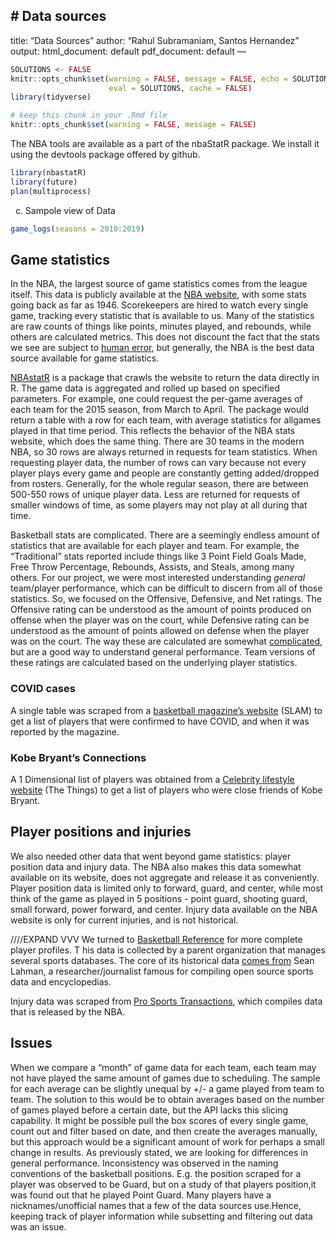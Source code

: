 # Data sources
---
title: "Data Sources"
author: "Rahul Subramaniam, Santos Hernandez"
output:
  html_document: default
  pdf_document: default
---

```r
SOLUTIONS <- FALSE
knitr::opts_chunk$set(warning = FALSE, message = FALSE, echo = SOLUTIONS, 
                      eval = SOLUTIONS, cache = FALSE)
library(tidyverse)
```



```r
# keep this chunk in your .Rmd file
knitr::opts_chunk$set(warning = FALSE, message = FALSE)
```


The NBA tools are available as a part of the nbaStatR package. We install it using the devtools package offered by github.


```r
library(nbastatR)
library(future)
plan(multiprocess) 
```



c) Sampole view of Data 
```r
game_logs(seasons = 2010:2019)
```




## Game statistics
In the NBA, the largest source of game statistics comes from the league itself. This data is 
publicly available at the [NBA website](https://www.nba.com/stats/), with some stats going back as far as 1946.
Scorekeepers are hired to watch every single game, tracking every statistic that is available to us. Many of the 
statistics are raw counts of things like points, minutes played, and rebounds, while others are 
calculated metrics. This does not discount the fact that the stats we see are 
subject to [human error](https://deadspin.com/the-confessions-of-an-nba-scorekeeper-5345287),
but generally, the NBA is the best data source available for game statistics. 

[NBAstatR](https://github.com/abresler/nbastatR) is a package that crawls the website to return the data directly in R. The game data is aggregated 
and rolled up based on specified parameters. For example, one could request the per-game averages 
of each team for the 2015 season, from March to April. The package would return a table 
with a row for each team, with average statistics for allgames played in that time period. This reflects the behavior of the NBA stats 
website, which does the same thing. There are 30 teams in the modern NBA, so 30 rows are always returned in requests for team statistics. 
When requesting player data, the number of rows can vary because not every player plays every game and people are constantly getting added/dropped from rosters. 
Generally, for the whole regular season, there are between 500-550 rows of unique player data. Less are returned for 
requests of smaller windows of time, as some players may not play at all during that time. 

Basketball stats are complicated. There are a seemingly endless amount of statistics 
that are available for each player and team. For example, the "Traditional" stats reported include things 
like 3 Point Field Goals Made, Free Throw Percentage, Rebounds, Assists, and Steals, among many others. 
For our project, we were most interested understanding _general_ team/player performance, which can be 
difficult to discern from all of those statistics. So, we focused on the 
Offensive, Defensive, and Net ratings. The Offensive rating can be understood as 
the amount of points produced on offense when the player was on the court, while Defensive rating can be understood as 
the amount of points allowed on defense when the player was on the court. The way these are 
calculated are somewhat [complicated](https://www.basketball-reference.com/about/ratings.html), 
but are a good way to understand general performance. Team versions of these ratings are calculated 
based on the underlying player statistics.

### COVID cases

A single table was scraped from a [basketball magazine's website](https://www.slamonline.com/nba/nba-coronavirus-covid-list/) 
(SLAM) to get a list of players that were confirmed to have COVID, and when it was reported by the magazine.

### Kobe Bryant's Connections 

A 1 Dimensional list of players was obtained from a [Celebrity lifestyle website](https://www.thethings.com/15-nba-stars-kobe-bryant-was-close-to/) (The Things) to get a list of players who were close friends of Kobe Bryant.

## Player positions and injuries

We also needed other data that went beyond game statistics: player position data and injury data. 
The NBA also makes this data somewhat available on its website, does not aggregate and release it 
as conveniently. Player position data is limited only to forward, guard, and center, 
while most think of the game as played in 5 positions - point guard, shooting guard, small forward, power forward, and center. 
Injury data available on the NBA website is only for current injuries, and is not historical. 

////EXPAND VVV
We turned to [Basketball Reference](https://www.basketball-reference.com/about/ratings.html) for more complete player profiles. T
his data is collected by a parent organization that manages 
several sports databases. The core of its historical data [comes from](https://www.basketball-reference.com/about/sources.html) 
Sean Lahman, a researcher/journalist famous for compiling open source sports data and encyclopedias.

Injury data was scraped from [Pro Sports Transactions](http://www.prosportstransactions.com/), which compiles data that is released by the NBA.

## Issues

When we compare a "month" of game data for each team, each team may not have played 
the same amount of games due to scheduling. The sample for each average can be 
slightly unequal by +/- a game played from team to team. The solution to this would be to obtain averages based 
on the number of games played before a certain date, but the API lacks this slicing capability. 
It might be possible pull the box scores of every single game, count out and filter based on date, and then create the averages manually, 
but this approach would be a significant amount of work for perhaps a small change in results. As previously stated, 
we are looking for differences in general performance.
Inconsistency was observed in the naming conventions of the basketball positions. E.g. the position scraped for a player was observed to be Guard, but on a study of that players position,it was found out that he played Point Guard.
Many players have a nicknames/unofficial names that a few of the data sources use.Hence, keeping track of player information while subsetting and filtering out data was an issue.

